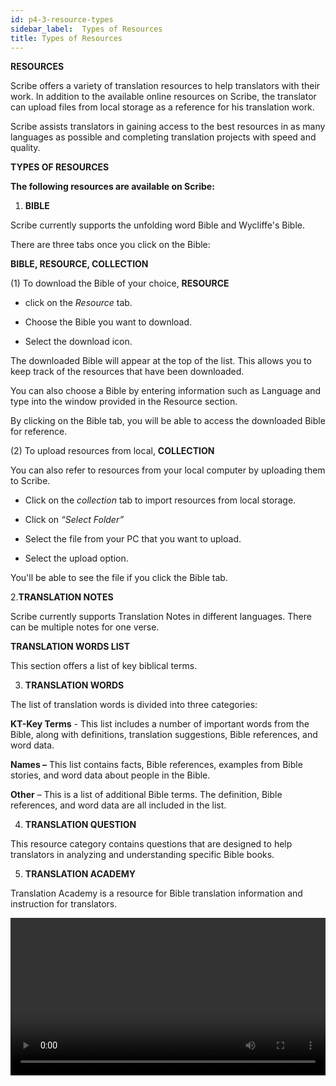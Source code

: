 ```yaml
---
id: p4-3-resource-types
sidebar_label:  Types of Resources
title: Types of Resources
---
```


**RESOURCES**

Scribe offers a variety of translation resources to help translators with their work. In addition to the available online resources on Scribe, the translator can upload files from local storage as a reference for his translation work.

Scribe assists translators in gaining access to the best resources in as many languages as possible and completing translation projects with speed and quality.


**TYPES OF RESOURCES**

**The following resources are available on Scribe:**

1. **BIBLE**

Scribe currently supports the unfolding word Bible and Wycliffe's Bible.

There are three tabs once you click on the Bible:

**BIBLE, RESOURCE, COLLECTION**


(1) To download the Bible of your choice,  **RESOURCE**

- click on the *Resource* tab.

- Choose the Bible you want to download.

- Select the download icon.

The downloaded Bible will appear at the top of the list. This allows you to keep track of the resources that have been downloaded.

You can also choose a Bible by entering information such as Language and type into the window provided in the Resource section.

By clicking on the Bible tab, you will be able to access the downloaded Bible for reference.     


(2) To upload resources from local,  **COLLECTION**

You can also refer to resources from your local computer by uploading them to Scribe.

- Click on the *collection* tab to import resources from local storage.

- Click on *“Select Folder”*

- Select the file from your PC that you want to upload.

- Select the upload option.

You'll be able to see the file if you click the Bible tab.


2.**TRANSLATION NOTES**

Scribe currently supports Translation Notes in different languages.
There can be multiple notes for one verse.

 **TRANSLATION WORDS LIST**

This section offers a list of key biblical terms.

3. **TRANSLATION WORDS**

The list of translation words is divided into three categories:

**KT-Key Terms** - This list includes a number of important words from the Bible, along with definitions, translation suggestions, Bible references, and word data.

**Names –** This list contains facts, Bible references, examples from Bible stories, and word data about people in the Bible.

**Other** – This is a list of additional Bible terms. The definition, Bible references, and word data are all included in the list.

4. **TRANSLATION QUESTION**

This resource category contains questions that are designed to help translators in analyzing and understanding specific Bible books.

5. **TRANSLATION ACADEMY**

Translation Academy is a resource for Bible translation information and instruction for translators.

<video controls src="/assets/resource-types.mov" width="100%" type="video/mov"/>
